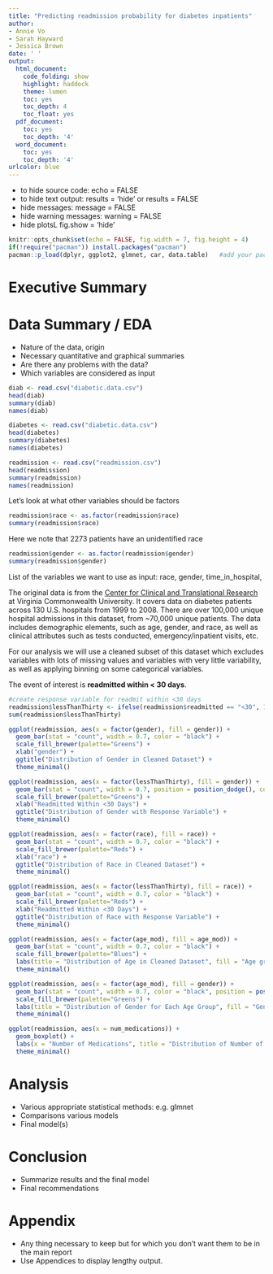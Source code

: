 ```yaml
---
title: "Predicting readmission probability for diabetes inpatients"
author: 
- Annie Vo
- Sarah Hayward
- Jessica Brown
date: ' '
output:
  html_document:
    code_folding: show
    highlight: haddock
    theme: lumen
    toc: yes
    toc_depth: 4
    toc_float: yes
  pdf_document:
    toc: yes
    toc_depth: '4'
  word_document:
    toc: yes
    toc_depth: '4'
urlcolor: blue
---
```


* to hide source code: echo = FALSE
* to hide text output: results = 'hide' or results = FALSE
* hide messages: message = FALSE
* hide warning messages: warning = FALSE
* hide plotsL fig.show = 'hide'

```r
knitr::opts_chunk$set(echo = FALSE, fig.width = 7, fig.height = 4)
if(!require("pacman")) install.packages("pacman")
pacman::p_load(dplyr, ggplot2, glmnet, car, data.table)   #add your packages here
```

# Executive Summary 

# Data Summary / EDA
* Nature of the data, origin
* Necessary quantitative and graphical summaries
* Are there any problems with the data?
* Which variables are considered as input 

```r
diab <- read.csv("diabetic.data.csv")
head(diab)
summary(diab)
names(diab)
```

```r
diabetes <- read.csv("diabetic.data.csv")
head(diabetes)
summary(diabetes)
names(diabetes)
```


```r
readmission <- read.csv("readmission.csv")
head(readmission)
summary(readmission)
names(readmission)
```

Let's look at what other variables should be factors
```r
readmission$race <- as.factor(readmission$race)
summary(readmission$race)
```
Here we note that 2273 patients have an unidentified race

```r
readmission$gender <- as.factor(readmission$gender)
summary(readmission$gender)
```


List of the variables we want to use as input: race, gender, time_in_hospital,

The original data is from the [Center for Clinical and Translational Research](https://archive.ics.uci.edu/ml/datasets/Diabetes+130-US+hospitals+for+years+1999-2008) at Virginia Commonwealth University. It covers data on diabetes patients across 130 U.S. hospitals from 1999 to 2008. There are over 100,000 unique hospital admissions in this dataset, from ~70,000 unique patients. The data includes demographic elements, such as age, gender, and race, as well as clinical attributes such as tests conducted, emergency/inpatient visits, etc.

For our analysis we will use a cleaned subset of this dataset which excludes variables with lots of missing values and variables with very little variability, as well as applying binning on some categorical variables. 

The event of interest is **readmitted within < 30 days**. 

```r
#create response variable for readmit within <30 days
readmission$lessThanThirty <- ifelse(readmission$readmitted == "<30", 1, 0)
sum(readmission$lessThanThirty)
```

```r
ggplot(readmission, aes(x = factor(gender), fill = gender)) +
  geom_bar(stat = "count", width = 0.7, color = "black") + 
  scale_fill_brewer(palette="Greens") + 
  xlab("gender") +
  ggtitle("Distribution of Gender in Cleaned Dataset") + 
  theme_minimal()
```

```r
ggplot(readmission, aes(x = factor(lessThanThirty), fill = gender)) +
  geom_bar(stat = "count", width = 0.7, position = position_dodge(), color = "black") + 
  scale_fill_brewer(palette="Greens") + 
  xlab("Readmitted Within <30 Days") +
  ggtitle("Distribution of Gender with Response Variable") +
  theme_minimal()
```

```r
ggplot(readmission, aes(x = factor(race), fill = race)) +
  geom_bar(stat = "count", width = 0.7, color = "black") + 
  scale_fill_brewer(palette="Reds") + 
  xlab("race") +
  ggtitle("Distribution of Race in Cleaned Dataset") + 
  theme_minimal()
```

```r
ggplot(readmission, aes(x = factor(lessThanThirty), fill = race)) +
  geom_bar(stat = "count", width = 0.7, color = "black") + 
  scale_fill_brewer(palette="Reds") + 
  xlab("Readmitted Within <30 Days") +
  ggtitle("Distribution of Race with Response Variable") +
  theme_minimal()
```

```r
ggplot(readmission, aes(x = factor(age_mod), fill = age_mod)) +
  geom_bar(stat = "count", width = 0.7, color = "black") + 
  scale_fill_brewer(palette="Blues") + 
  labs(title = "Distribution of Age in Cleaned Dataset", fill = "Age group", x = "Age group") + 
  theme_minimal()
```

```r
ggplot(readmission, aes(x = factor(age_mod), fill = gender)) +
  geom_bar(stat = "count", width = 0.7, color = "black", position = position_dodge()) + 
  scale_fill_brewer(palette="Greens") + 
  labs(title = "Distribution of Gender for Each Age Group", fill = "Gender", x = "Age group") + 
  theme_minimal()
```
```r
ggplot(readmission, aes(x = num_medications)) +
  geom_boxplot() + 
  labs(x = "Number of Medications", title = "Distribution of Number of Medications") + 
  theme_minimal()
```


# Analysis 
* Various appropriate statistical methods: e.g. glmnet 
* Comparisons various models
* Final model(s)

# Conclusion
* Summarize results and the final model
* Final recommendations

# Appendix
* Any thing necessary to keep but for which you don’t want them to be in the main report
* Use Appendices to display lengthy output. 



